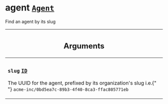 <!--
  _____   ____    _   _  ____ _______   ______ _____ _____ _______
  |  __  / __   |  | |/ __ __   __| |  ____|  __ _   _|__   __|
  | |  | | |  | | |  | | |  | | | |    | |__  | |  | || |    | |
  | |  | | |  | | | . ` | |  | | | |    |  __| | |  | || |    | |
  | |__| | |__| | | |  | |__| | | |    | |____| |__| || |_   | |
  |_____/ ____/  |_| _|____/  |_|    |______|_____/_____|  |_|
  This file is auto-generated by script/generate_graphql_api_content.sh,
  please build the schema.json by running `rails api:graph:export`
  with https://github.com/buildkite/buildkite/,
  replace the content in data/graphql_data_schema.json
  and run the generation script `./scripts/generate-graphql-api-content.sh`.
-->
<!-- vale off -->

<h1 class="has-pills" data-algolia-exclude>
  agent
  <a href="/docs/apis/graphql/schemas/object/agent" class="pill pill--object pill--normal-case pill--large" title="Go to OBJECT Agent"><code>Agent</code></a>

</h1>
<!-- vale on -->

<p>Find an agent by its slug</p>

<table class="responsive-table responsive-table--single-column-rows">
  <thead>
    <th>
      <h2 data-algolia-exclude>Arguments</h2>
    </th>
  </thead>
  <tbody>
    <tr>
      <td>
        <h3 class="is-small has-pills">
          <code>slug</code>
          <a
            href="/docs/apis/graphql/schemas/scalar/id"
            class="pill pill--scalar pill--normal-case pill--medium"
            title="Go to SCALAR ID"
          >
            <code>ID</code>
          </a>
        </h3>
        <p>
          The UUID for the agent, prefixed by its organization's slug i.e.{" "}
          <code>acme-inc/0bd5ea7c-89b3-4f40-8ca3-ffac805771eb</code>
        </p>
      </td>
    </tr>
  </tbody>
</table>
